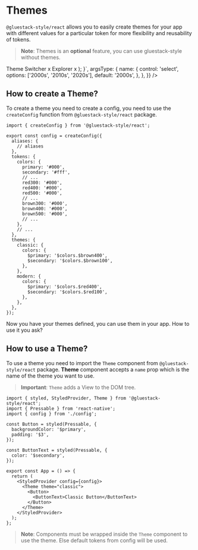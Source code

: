 
<Meta
  pageTitle="Themes | gluestack-style"
  description="gluestack-style allows you to easily create themes for your app with different values for a particular token for more flexibility and reusability of tokens."
/>


# Themes

`@gluestack-style/react` allows you to easily create themes for your app with different values for a particular token for more flexibility and reusability of tokens.

> **Note**: Themes is an **optional** feature, you can use gluestack-style without themes.

<AppProvider>
  <CodePreview
    metaData={{
      scope: {
        styled,
        View,
        RNText,
        Pressable,
        Theme,
        Provider: StyledProvider,
        config: config,
        useState,
      },
      code: `
        function App() {
          const StyledLinkButton = styled(
            Pressable,
            {
              borderRadius: 4,
              flexDirection: 'row',
              justifyContent: 'center',
              alignItems: 'center',
              m: '$3',
              bg: '$backgroundDark300',
              variants: {
                size: {
                  sm: {
                    px: '$4',
                    py: '$3',
                  },
                  md: {
                    px: '$5',
                    py: '$4',
                  },
                },
              },
              defaultProps: {
                size: 'md',
                variant: 'redbox',
              },
            },
            {
              DEBUG: 'Button',
            }
          );
          const Box = styled(View, {});
          const Text = styled(RNText, { color: '$textColor' });
          return (
            <Provider config={config()}>
              <View
                style={{
                  justifyContent: 'center',
                  alignItems: 'center',
                }}
              >
                <Box
                  flexDirection="row"
                  p="$2"
                  pr="$4"
                  w="$full"
                  bg="$blue800"
                  borderTopRightRadius={'$md'}
                  borderTopLeftRadius={'$md'}
                >
                  <Text color="$white">Theme Switcher</Text>
                  <Box flex={1}></Box>
                  <Text color="$white">x</Text>
                </Box>
                <Box
                  bg="$gray100"
                  h="400px"
                  w="350px"
                  alignItems="center"
                  justifyContent="center"
                >
                  <Theme {...props}>
                    <Box
                      h="200px"
                      w="200px"
                      bg="$backgroundColor"
                      borderWidth="$borderWidth"
                      borderColor="$borderColor"
                      borderRadius={'$borderRadius'}
                      overflow="hidden"
                    >
                      <Box
                        flexDirection="row"
                        p="$2"
                        pr="$4"
                        w="$full"
                        bg="$headerColor"
                      >
                        <Text color="$textColor">Explorer</Text>
                        <Box flex={1}></Box>
                        <Text>x</Text>
                      </Box>
                    </Box>
                  </Theme>
                </Box>
              </View>
            </Provider>
          );
      }`,
      argsType: {
        name: {
          control: 'select',
          options: ['2000s', '2010s', '2020s'],
          default: '2000s',
        },
      },
    }}
  />
</AppProvider>

## How to create a Theme?

To create a theme you need to create a config, you need to use the `createConfig` function from `@gluestack-style/react` package.

```tsx
import { createConfig } from '@gluestack-style/react';

export const config = createConfig({
  aliases: {
    // aliases
  },
  tokens: {
    colors: {
      primary: '#000',
      secondary: '#fff',
      // ...
      red300: '#000',
      red400: '#000',
      red500: '#000',
      // ...
      brown300: '#000',
      brown400: '#000',
      brown500: '#000',
      // ...
    },
    // ...
  },
  themes: {
    classic: {
      colors: {
        $primary: '$colors.$brown400',
        $secondary: '$colors.$brown100',
      },
    },
    modern: {
      colors: {
        $primary: '$colors.$red400',
        $secondary: '$colors.$red100',
      },
    },
  },
});
```

Now you have your themes defined, you can use them in your app. How to use it you ask?

## How to use a Theme?

To use a theme you need to import the `Theme` component from `@gluestack-style/react` package. **Theme** component accepts a `name` prop which is the name of the theme you want to use.

> **Important**: `Theme` adds a View to the DOM tree.

```tsx
import { styled, StyledProvider, Theme } from '@gluestack-style/react';
import { Pressable } from 'react-native';
import { config } from './config';

const Button = styled(Pressable, {
  backgroundColor: '$primary',
  padding: '$3',
});

const ButtonText = styled(Pressable, {
  color: '$secondary',
});

export const App = () => {
  return (
    <StyledProvider config={config}>
      <Theme theme="classic">
        <Button>
          <ButtonText>Classic Button</ButtonText>
        </Button>
      </Theme>
    </StyledProvider>
  );
};
```

> **Note**: Components must be wrapped inside the `Theme` component to use the theme. Else default tokens from config will be used.
